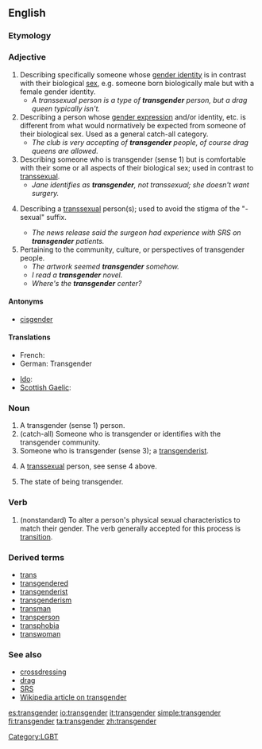 {{wikipedia}}
==English==

===Etymology===
{{prefix|trans|gender}}

===Adjective===

# Describing specifically someone whose [[gender identity]] is in contrast with their biological [[sex]], e.g. someone born biologically male but with a female gender identity.
#* ''A transsexual person is a type of '''transgender''' person, but a drag queen typically isn't.''
# Describing a person whose [[gender expression]] and/or identity, etc. is different from what would normatively be expected from someone of their biological sex.  Used as a general catch-all category.
#* ''The club is very accepting of '''transgender''' people, of course drag queens are allowed.''
# Describing someone who is transgender (sense 1) but is comfortable with their some or all aspects of their biological sex; used in contrast to [[transsexual]].
#* ''Jane identifies as '''transgender''', not transsexual; she doesn't want surgery.''
# {{euphemism}} Describing a [[transsexual]] person(s); used to avoid the stigma of the "-sexual" suffix.
#* ''The news release said the surgeon had experience with SRS on '''transgender''' patients.''
# Pertaining to the community, culture, or perspectives of transgender people.
#* ''The artwork seemed '''transgender''' somehow.''
#* ''I read a '''transgender''' novel.''
#* ''Where's the '''transgender''' center?''

====Antonyms====
* [[cisgender]]

====Translations====
{{trans-top|person who thinks that the gender assigned to them at birth is not a correct or complete description of what they feel}}
* French: {{t+|fr|transgenre}}
* German: Transgender <!--noun?-->
{{trans-mid}}
* [[Ido]]: {{t|io|transgenra}}
* [[Scottish Gaelic]]: {{t-|gd|tar-ghnèitheach|xs=Scottish Gaelic}}
{{trans-bottom}}

===Noun===

# A transgender (sense 1) person.
# (catch-all) Someone who is transgender or identifies with the transgender community.
# Someone who is transgender (sense 3); a [[transgenderist]].
# {{euphemism}} A [[transsexual]] person, see sense 4 above.
# The state of being transgender.

===Verb===
{{en-verb}}

# (nonstandard)  To alter a person's physical sexual characteristics to match their gender.  The verb generally accepted for this process is [[transition]].

===Derived terms===
* [[trans]]
* [[transgendered]]
* [[transgenderist]]
* [[transgenderism]]
* [[transman]]
* [[transperson]]
* [[transphobia]]
* [[transwoman]]

===See also===
* [[crossdressing]]
* [[drag]]
* [[SRS]]
* [[w:Transgender|Wikipedia article on transgender]]

[[es:transgender]]
[[io:transgender]]
[[it:transgender]]
[[simple:transgender]]
[[fi:transgender]]
[[ta:transgender]]
[[zh:transgender]]

[[Category:LGBT]]